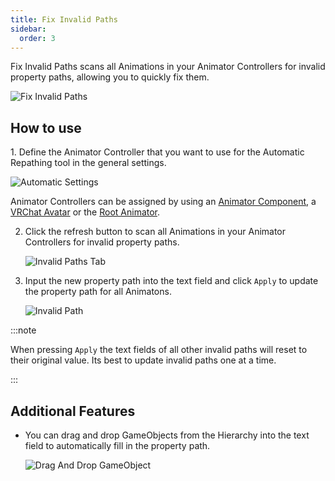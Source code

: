 ```yaml
---
title: Fix Invalid Paths
sidebar:
  order: 3
---
```


Fix Invalid Paths scans all Animations in your Animator Controllers for invalid property paths, allowing you to quickly fix them.

![Fix Invalid Paths](/images/invalid.gif)

## How to use

<Steps>
1. Define the Animator Controller that you want to use for the Automatic Repathing tool in the general settings.

   ![Automatic Settings](/images/automatic-settings.png)

   Animator Controllers can be assigned by using an [Animator Component](/animation-repathing/settings/), a [VRChat Avatar](/animation-repathing/settings/) or the [Root Animator](/animation-repathing/settings/).
   
2. Click the refresh button to scan all Animations in your Animator Controllers for invalid property paths.

   ![Invalid Paths Tab](/images/invalid-refresh.gif)

3. Input the new property path into the text field and click ``Apply`` to update the property path for all Animatons.

   ![Invalid Path](/images/invalid-apply.gif)
</Steps>

:::note

When pressing ``Apply`` the text fields of all other invalid paths will reset to their original value. Its best to update invalid paths one at a time.

:::

## Additional Features

- You can drag and drop GameObjects from the Hierarchy into the text field to automatically fill in the property path.

   ![Drag And Drop GameObject](/images/invalid-gameobject.gif)